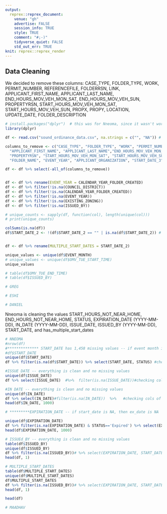 ```yaml
---
output:
  reprex::reprex_document:
    venue: "gh"
    advertise: FALSE
    session_info: TRUE
    style: TRUE
    comment: "#;-)"
    tidyverse_quiet: FALSE
    std_out_err: TRUE
knit: reprex::reprex_render
---
```

## Data Cleaning
We decided to remove these columns: CASE_TYPE, FOLDER_TYPE, WORK, PERMIT_NUMBER, REFERENCEFILE, FOLDERRSN, LINK, APPLICANT_FIRST_NAME, APPLICANT_LAST_NAME, END_HOURS_MOV_VEH_MON_SAT, END_HOURS_MOV_VEH_SUN, PROPERTYRSN, START_HOURS_MOV_VEH_MON_SAT, START_HOURS_MOV_VEH_SUN, PROPX, PROPY, LOCATION, UPDATE_DATE, FOLDER_DESCRIPTION
```r
# install.packages("dplyr")  # this was for Nneoma, since it wasn't working for you
library(dplyr)

df <- read.csv("sound_ordinance_data.csv", na.strings = c("", "NA")) # ensured that blank strings are counting as NA

columns_to_remove <- c("CASE_TYPE", "FOLDER_TYPE", "WORK", "PERMIT_NUMBER", "REFERENCEFILE", "FOLDERRSN", "LINK", 
  "APPLICANT_FIRST_NAME", "APPLICANT_LAST_NAME","END_HOURS_MOV_VEH_MON_SAT", "END_HOURS_MOV_VEH_SUN", 
  "PROPERTYRSN", "START_HOURS_MOV_VEH_MON_SAT", "START_HOURS_MOV_VEH_SUN", "PROPX", "PROPY", "LOCATION", "UPDATE_DATE", "FOLDER_DESCRIPTION",
  "FOLDER_NAME", "EVENT_YEAR", "APPLICANT_ORGANIZATION", "START_DATE_3", "START_DATE_4")

df <- df %>% select(-all_of(columns_to_remove))


df <- df %>% rename(EVENT_YEAR = CALENDAR_YEAR_FOLDER_CREATED)
df <- df %>% filter(!is.na(COUNCIL_DISTRICT))
df <- df %>% filter(!is.na(CALENDAR_YEAR_FOLDER_CREATED))
df <- df %>% filter(!is.na(EVENT_YEAR))
df <- df %>% filter(!is.na(EXISTING_ZONING))
df <- df %>% filter(!is.na(ISSUED_BY))

# unique_counts <- sapply(df, function(col), length(unique(col)))
# print(unique_counts)

colSums(is.na(df))
df$START_DATE_2 <- !(df$START_DATE_2 == "" | is.na(df$START_DATE_2)) # flipped it to make majority of set false instead of true


df <- df %>% rename(MULTIPLE_START_DATES = START_DATE_2)

unique_values <- unique(df$EVENT_MONTH)
# unique_values <- unique(df$OMV_TUE_START_TIME)
unique_values

# table(df$OMV_TUE_END_TIME)
# table(df$ISSUED_BY)


```


```r
# GREG 

```


```r
# ESHI 

```


```r
# DANIEL 

```

Nneoma is cleaning the values START_HOURS_NOT_NEAR_HOME, END_HOURS_NOT_NEAR_HOME, STATUS, EXPIRATION_DATE	(YYYY-MM-DD),
IN_DATE (YYYY-MM-DD), ISSUE_DATE, ISSUED_BY (YYYY-MM-DD), START_DATE, and has_multiple_start_dates
```r
# NNEOMA 
#nrow(df)
#************** START_DATE has 1,458 missing values -- if event month is blank, then start_date will be blank
#df$START_DATE
unique(df$START_DATE)
df %>% filter(is.na(df$START_DATE)) %>% select(START_DATE, STATUS) #checking cols of null start_date

#ISSUE DATE -- everything is clean and no missing values
unique(df$ISSUE_DATE)
df %>% select(ISSUE_DATE)  #%>%  filter(is.na(ISSUE_DATE))#checking cols of null start_date

#IN DATE -- everything is clean and no missing values
unique(df$IN_DATE)
df %>% select(IN_DATE)#filter(is.na(IN_DATE))  %>%   #checking cols of null start_date
head(df$IN_DATE, 1000)

# *********EXPIRATION_DATE -- if start_date is NA, then ex_date is NA

unique(df$EXPIRATION_DATE)
df %>% filter(is.na(EXPIRATION_DATE) & STATUS=='Expired') %>% select(EXPIRATION_DATE, START_DATE, STATUS) #  %>% summarize(n())  #checking cols of null start_date
head(df$EXPIRATION_DATE, 1000)

# ISSUEd_BY -- everything is clean and no missing values
table(df$ISSUED_BY)
unique(df$ISSUED_BY)
df %>% filter(is.na(ISSUED_BY))# %>% select(EXPIRATION_DATE, START_DATE, STATUS) #  %>% summarize(n())  #checking cols of null start_date
head(df, 1)

# MULTIPLE_START_DATES
table(df$MULTIPLE_START_DATES)
unique(df$MULTIPLE_START_DATES)
df$MULTIPLE_START_DATES
df %>% filter(is.na(ISSUED_BY))# %>% select(EXPIRATION_DATE, START_DATE, STATUS) #  %>% summarize(n())  #checking cols of null start_date
head(df, 1)

head(df)
```


```r
# MAADHAV 

```
